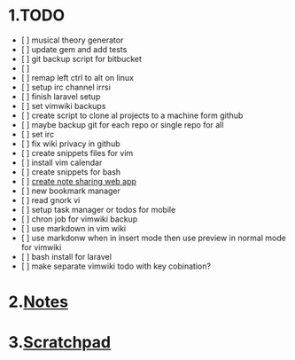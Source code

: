 = 1.TODO =
* [ ] musical theory generator
* [ ] update gem and add tests
* [ ] git backup script for bitbucket
* [ ]
* [ ] remap left ctrl to alt on linux
* [ ] setup irc channel irrsi
* [ ] finish laravel setup
* [ ] set vimwiki backups
* [ ] create script to clone al projects to a machine form github
* [ ] maybe backup git for each repo or single repo for all
* [ ] set irc
* [ ] fix wiki privacy in github
* [ ] create snippets files for vim
* [ ] install vim calendar
* [ ] create snippets for bash
* [ ] [[create note sharing web app]]
* [ ] new bookmark manager
* [ ] read gnork vi
* [ ] setup task manager or todos for mobile
* [ ] chron job for vimwiki backup
* [ ] use markdown in vim wiki
* [ ] use markdonw when in insert mode then use preview in normal mode for vimwiki
* [ ] bash install for laravel
* [ ] make separate vimwiki todo with key cobination?

= 2.[[Notes]] =

= 3.[[Scratchpad]] =

